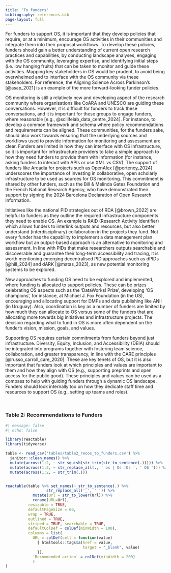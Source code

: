 ```yaml
---
title: 'To funders'
bibliography: references.bib
page-layout: full
---
```


For funders to support OS, it is important that they develop policies that require, or at a minimum, encourage OS activities in their communities and integrate them into their proposal workflows. To develop these policies, funders should gain a better understanding of current open research practices and capabilities, by conducting landscape analyses, engaging with the OS community, leveraging expertise, and identifying initial steps (i.e. low hanging fruits) that can be taken to monitor and guide these activities. Mapping key stakeholders in OS would be prudent, to avoid being overwhelmed and to interface with the OS community via these stakeholders. For reference, the Aligning Science Across Parkinson's [@asap_2021] is an example of the more forward-looking funder policies.  

OS monitoring is still a relatively new and developing aspect of the research community where organisations like CoARA and UNESCO are guiding these conversations. However, it is difficult for funders to track these conversations, and it is important for these groups to engage funders, where reasonable [e.g., @scilifelab_data_centre_2024]. For instance, to develop a common framework and schema where policy recommendations and requirements can be aligned. These communities, for the funders sake, should also work towards ensuring that the underlying sources and workflows used to provide information for monitoring and assessment are clear. Funders are limited in how they can interface with OS infrastructure, so it is important for infrastructure providers to take a simple approach to how they need funders to provide them with information (for instance, asking funders to interact with APIs or use XML vs CSV). The support of funders like Arcadia for projects such as OpenAlex [@portenoy_2024] underscores the importance of investing in collaborative, open scholarly infrastructure to be used as sources for OS monitoring. This commitment is shared by other funders, such as the Bill & Melinda Gates Foundation and the French National Research Agency, who have demonstrated their support by signing the 2024 Barcelona Declaration of Open Research Information.  

Initiatives like the national PID strategies out of RDA [@brown_2022] are helpful to funders as they outline the required infrastructure components they need to enable OS. An example is RAiD (Research Activity Identifier) which allows funders to interlink outputs and resources, but also better understand (interdisciplinary) collaboration in the projects they fund. Not every funder has the capability to implement a data management plan workflow but an output-based approach is an alternative to monitoring and assessment. In line with PIDs that make researchers outputs searchable and discoverable and guarantee their long-term accessibility and tracing, it is worth mentioning emerging decentralised PID approaches such as dPIDs [@hill_2024] and dARK [@matas_2023], as new potential monitoring systems to be explored. 

New approaches to funding OS need to be explored and implemented, where funding is allocated to support policies. These can be prizes celebrating OS aspects such as the 'DataWorks! Prize', developing 'OS champions', for instance, at Michael J. Fox Foundation (in the US), encouraging and allocating support for DMPs and data publishing like ANII (in Uruguay). Also, coordination is key as a number of funders are limited by how much they can allocate to OS versus some of the funders that are allocating more towards big initiatives and infrastructure projects. The decision regarding what to fund in OS is more often dependent on the funder's vision, mission, goals, and values.  

Supporting OS requires certain commitments from funders beyond just infrastructure. Diversity, Equity, Inclusion, and Accessibility (DEIA) should be integrated into programs together with fostering team science, collaboration, and greater transparency, in line with the CARE principles [@russo_carroll_care_2020]. These are key tenets of OS, but it is also important that funders look at which principles and values are important to them and how they align with OS (e.g., supporting preprints and open access for the public good). These principles and values can be used as a compass to help with guiding funders through a dynamic OS landscape. Funders should look internally too on how they dedicate staff time and resources to support OS (e.g., setting up teams and roles). 

<br>

### Table 2: Recommendations to Funders

```r
#| message: false
#| echo: false

library(reactable)
library(tidyverse)

table <- read_csv('tables/table2_recos_to_funders.csv') %>% 
  janitor::clean_names() %>% 
  mutate(across(1:2, ~ str_squish(str_trim(str_to_sentence(.))))) %>% 
  mutate(across(1:2, ~ str_replace_all(., ' os | Os |Os ', ' OS '))) %>% 
  mutate(across(1:2, ~ str_trim(.)))


reactable(table %>% set_names(~ str_to_sentence(.) %>%
                  str_replace_all('_', ' ')) %>% 
            mutate(Url = str_to_lower(Url)) %>% 
            rename(URL=Url), 
          resizable = TRUE,
          defaultPageSize = 60,
          wrap = TRUE,
          outlined = TRUE,
          striped = TRUE, searchable = TRUE,
          defaultColDef = colDef(minWidth = 100),
          columns = list(
            URL = colDef(cell = function(value) 
              { htmltools::tags$a(href = value, 
                                  target = "_blank", value)
              }),
            `Recommended action` = colDef(minWidth = 200)
            )
)
```


